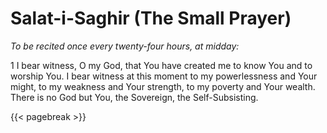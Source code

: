 # **Salat-i-Saghir (The Small Prayer)** {#sec-salat-i-saghir .unnumbered}

*To be recited once every twenty-four hours, at midday:*

1 I bear witness, O my God, that You have created me to know You and to worship You. I bear witness at this moment to my powerlessness and Your might, to my weakness and Your strength, to my poverty and Your wealth. There is no God but You, the Sovereign, the Self-Subsisting.

{{< pagebreak >}}
